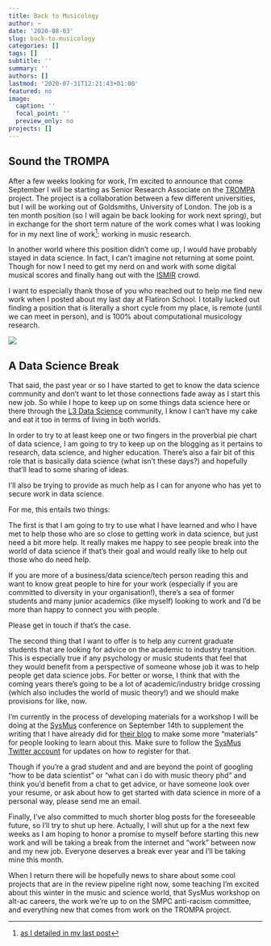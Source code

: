 ```yaml
---
title: Back to Musicology
author: ~
date: '2020-08-03'
slug: back-to-musicology
categories: []
tags: []
subtitle: ''
summary: ''
authors: []
lastmod: '2020-07-31T12:21:43+01:00'
featured: no
image:
  caption: ''
  focal_point: ''
  preview_only: no
projects: []
---
```


## Sound the TROMPA

After a few weeks looking for work, I'm excited to announce that come September I will be starting as Senior Research Associate on the [TROMPA](https://trompamusic.eu/) project.
The project is a collaboration between a few different universities, but I will be working out of Goldsmiths, University of London.
The job is a ten month position (so I will again be back looking for work next spring), but in exchange for the short term nature of the work comes what I was looking for in my next line of work^[[as I detailed in my last post](https://davidjohnbaker.rbind.io/post/begin-the-fugue-part-iii/)]: working in music research.

In another world where this position didn't come up, I would have probably stayed in data science.
In fact, I can't imagine not returning at some point.
Though for now I need to get my nerd on and work with some digital musical scores and finally hang out with the [ISMIR](https://ismir.net/) crowd.

I want to especially thank those of you who reached out to help me find new work when I posted about my last day at Flatiron School.
I totally lucked out finding a position that is literally a short cycle from my place, is remote (until we can meet in person), and is 100% about computational musicology research.

![](/img/backtomusicology/trompa1.png)

## A Data Science Break

That said, the past year or so I have started to get to know the data science community and don't want to let those connections fade away as I start this new job.
So while I hope to keep up on some things data science here or there through the [L3 Data Science](https://www.meetup.com/L3-Data-Science-A-Space-to-Learn-and-Grow/) community, I know I can't have my cake and eat it too in terms of living in both worlds.

In order to try to at least keep one or two fingers in the proverbial pie chart of data science, I am going to try to keep up on the blogging as it pertains to research, data science, and higher education.
There's also a fair bit of this role that is basically data science (what isn't these days?) and hopefully that'll lead to some sharing of ideas.

I'll also be trying to provide as much help as I can for anyone who has yet to secure work in data science.

For me, this entails two things:

The first is that I am going to try to use what I have learned and who I have met to help those who are so close to getting work in data science, but just need a bit more help.
It really makes me happy to see people break into the world of data science if that's their goal and would really like to help out those who do need help.

If you are more of a business/data science/tech person reading this and want to know great people to hire for your work (especially if you are committed to diversity in your organisation!), there's a sea of former students and many junior academics (like myself) looking to work and I'd be more than happy to connect you with people.

Please get in touch if that's the case.

The second thing that I want to offer is to help any current graduate students that are looking for advice on the academic to industry transition.
This is especially true if any psychology or music students that feel that they would benefit from a perspective of someone whose job it was to help people get data science jobs.
For better or worse, I think that with the coming years there's going to be a lot of academic/industry bridge crossing (which also includes the world of music theory!) and we should make provisions for like, now.

I'm currently in the process of developing materials for a workshop I will be doing at the [SysMus](https://sites.google.com/york.ac.uk/sysmus2020/programme/workshops) conference on September 14th to supplement the writing that I have already did for [their blog](https://sites.google.com/view/sysmus/blog#h.p_1a7GZpeLXPSt) to make some more "materials" for people looking to learn about this.
Make sure to follow the [SysMus Twitter account](https://twitter.com/CommitteeSysmus) for updates on how to register for that.

Though if you're a grad student and and are beyond the point of googling "how to be data scientist" or "what can i do with music theory phd" and think you'd benefit from a chat to get advice, or have someone look over your resume, or ask about how to get started with data science in more of a personal way, please send me an email.

Finally, I've also committed to much shorter blog posts for the foreseeable future, so I'll try to shut up here.
Actually, I will shut up for a  the next few weeks as I am hoping to honor a promise to myself before starting this new work and will be taking a break from the internet and "work" between now and my new job.
Everyone deserves a break ever year and I'll be taking mine this month.

When I return there will be hopefully news to share about some cool projects that are in the review pipeline right now, some teaching I'm excited about this winter in the music and science world, that SysMus workshop on alt-ac careers, the work we're up to on the SMPC anti-racism committee, and everything new that comes from work on the TROMPA project.
